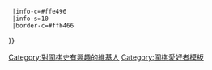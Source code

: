 {{Userbox
  |id=[[File:FloorGoban.JPG|50px]]
  |id-c=#ffe496
  |id-s=11
  |info=這個用戶對'''[[圍棋史]]'''感興趣。{{#if:{{{1|}}}|{{{1}}}}}
  |info-c=#ffe496
  |info-s=10
  |border-c=#ffb466
}}<includeonly>[[Category:對圍棋史有興趣的維基人]]</includeonly><noinclude>
[[Category:圍棋愛好者模板]]
</noinclude>